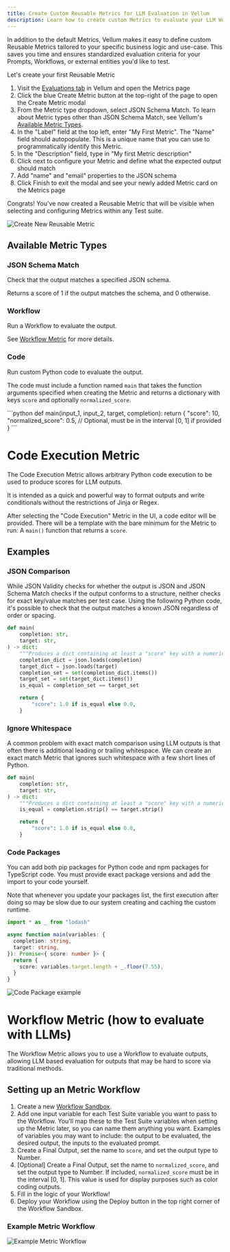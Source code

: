 ```yaml
---
title: Create Custom Reusable Metrics for LLM Evaluation in Vellum
description: Learn how to create custom Metrics to evaluate your LLM Workflows with ease. Catch edge-cases, prevent regressions, and ship AI features faster with more confidence!
---
```


In addition to the default Metrics, Vellum makes it easy to define custom Reusable Metrics tailored to your specific business logic and use-case.
This saves you time and ensures standardized evaluation criteria for your Prompts, Workflows, or external entities you'd like to test.

Let's create your first Reusable Metric

1. Visit the [Evaluations tab](https://app.vellum.ai/evaluations) in Vellum and open the Metrics page
2. Click the blue Create Metric button at the top-right of the page to open the Create Metric modal
3. From the Metric type dropdown, select JSON Schema Match. To learn about Metric types other than JSON Schema Match, see Vellum's [Available Metric Types](#available-metric-types).
4. In the "Label" field at the top left, enter "My First Metric". The "Name" field should autopopulate. This is a unique name that you can use to programmatically identify this Metric.
5. In the "Description" field, type in "My first Metric description"
6. Click next to configure your Metric and define what the expected output should match
7. Add "name" and "email" properties to the JSON schema
8. Click Finish to exit the modal and see your newly added Metric card on the Metrics page

Congrats! You've now created a Reusable Metric that will be visible when selecting and configuring Metrics within any Test suite.

![Create New Reusable Metric](https://storage.googleapis.com/vellum-public/help-docs/quantitatively-evaluating-outputs/metric-creation.png)

## Available Metric Types

### JSON Schema Match

Check that the output matches a specified JSON schema.

Returns a score of 1 if the output matches the schema, and 0 otherwise.

### Workflow

Run a Workflow to evaluate the output.

See [Workflow Metric](/help-center/evaluation/workflow-evaluation-metric) for more details.

### Code

Run custom Python code to evaluate the output.

The code must include a function named `main` that takes the function arguments specified when creating the Metric and returns a dictionary with keys `score` and optionally `normalized_score`.

<CodeBlock title="Example">
```python
def main(input_1, input_2, target, completion):
    return {
        "score": 10,
        "normalized_score": 0.5,  // Optional, must be in the interval [0, 1] if provided
    }
```
</CodeBlock>

# Code Execution Metric

The Code Execution Metric allows arbitrary Python code execution to be used to produce scores for LLM outputs.

It is intended as a quick and powerful way to format outputs and write conditionals without the restrictions of Jinja or Regex.

After selecting the "Code Execution" Metric in the UI, a code editor will be provided.
There will be a template with the bare minimum for the Metric to run: A `main()` function that returns a `score`.

## Examples

### JSON Comparison

While JSON Validity checks for whether the output is JSON and JSON Schema Match checks if the output conforms to a structure,
neither checks for exact key/value matches per test case. Using the following Python code,
it's possible to check that the output matches a known JSON regardless of order or spacing.

```python
def main(
    completion: str,
    target: str,
) -> dict:
    """Produces a dict containing at least a "score" key with a numerical value."""
    completion_dict = json.loads(completion)
    target_dict = json.loads(target)
    completion_set = set(completion_dict.items())
    target_set = set(target_dict.items())
    is_equal = completion_set == target_set

    return {
        "score": 1.0 if is_equal else 0.0,
    }
```

### Ignore Whitespace

A common problem with exact match comparison using LLM outputs is that often there is additional leading or trailing whitespace.
We can create an exact match Metric that ignores such whitespace with a few short lines of Python.

```python
def main(
    completion: str,
    target: str,
) -> dict:
    """Produces a dict containing at least a "score" key with a numerical value."""
    is_equal = completion.strip() == target.strip()

    return {
        "score": 1.0 if is_equal else 0.0,
    }
```

### Code Packages
You can add both pip packages for Python code and npm packages for TypeScript code. You must provide exact package versions and add the import to your code yourself.

Note that whenever you update your packages list, the first execution after doing so may be slow due to our system creating and caching the custom runtime.
```typescript
import * as _ from "lodash"

async function main(variables: {
  completion: string,
  target: string,
}): Promise<{ score: number }> {
  return {
    score: variables.target.length + _.floor(7.55),
  }
}
```

![Code Package example](https://storage.googleapis.com/vellum-public/help-docs/help-code-package-eval.png)

# Workflow Metric (how to evaluate with LLMs)

The Workflow Metric allows you to use a Workflow to evaluate outputs, allowing LLM based evaluation for outputs that may be hard to score via traditional methods.

## Setting up an Metric Workflow

1. Create a new [Workflow Sandbox](https://app.vellum.ai/workflow-sandboxes).
2. Add one input variable for each Test Suite variable you want to pass to the Workflow.
You'll map these to the Test Suite variables when setting up the Metric later, so you can name them anything you want.
Examples of variables you may want to include: the output to be evaluated,  the desired output, the inputs to the evaluated prompt.
3. Create a Final Output, set the name to `score`, and set the output type to Number.
4. [Optional] Create a Final Output, set the name to `normalized_score`, and set the output type to Number. If included, `normalized_score` must be in the interval [0, 1]. This value is used for display purposes such as color coding outputs.
5. Fill in the logic of your Workflow!
6. Deploy your Workflow using the Deploy button in the top right corner of the Workflow Sandbox.

### Example Metric Workflow

![Example Metric Workflow](https://storage.googleapis.com/vellum-public/help-docs/example_evaluator_workflow.png)